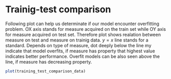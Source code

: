 # Trainig-test comparison

Following plot can help us determinate if our model encounter overfitting problem. OX axis stands for measure acquired on the train set while OY axis for measure acquired on test set. Therefore plot shows realation between measure on test and measure on trainig data. $y = x$ line stands for a standard. Depends on type of measure, dot deeply below the line my indicate that model overfits, if measure has property that highest value indicates better performance. Overfit models can be also seen above the line, if measure has decreasing property.

```{r fig.width= 10, fig.height= 8}
plot(training_test_comparison_data)
```

